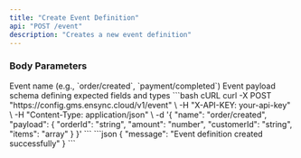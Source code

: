 ```yaml
---
title: "Create Event Definition"
api: "POST /event"
description: "Creates a new event definition"
---
```


### Body Parameters

<ParamField body="name" type="string" required>
  Event name (e.g., `order/created`, `payment/completed`)
</ParamField>

<ParamField body="payload" type="object" required>
  Event payload schema defining expected fields and types
</ParamField>

<RequestExample>
```bash cURL
curl -X POST "https://config.gms.ensync.cloud/v1/event" \
  -H "X-API-KEY: your-api-key" \
  -H "Content-Type: application/json" \
  -d '{
    "name": "order/created",
    "payload": {
      "orderId": "string",
      "amount": "number",
      "customerId": "string",
      "items": "array"
    }
  }'
```
</RequestExample>

<ResponseExample>
```json
{
  "message": "Event definition created successfully"
}
```
</ResponseExample>
